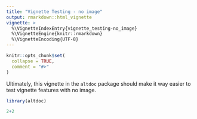 ```yaml
---
title: "Vignette Testing - no image"
output: rmarkdown::html_vignette
vignette: >
  %\VignetteIndexEntry{vignette_testing-no_image}
  %\VignetteEngine{knitr::rmarkdown}
  %\VignetteEncoding{UTF-8}
---
```


```r
knitr::opts_chunk$set(
  collapse = TRUE,
  comment = "#>"
)
```

Ultimately, this vignette in the `altdoc` package should make it way easier to test vignette features with no image.

```r
library(altdoc)
```

```r
2+2
```
